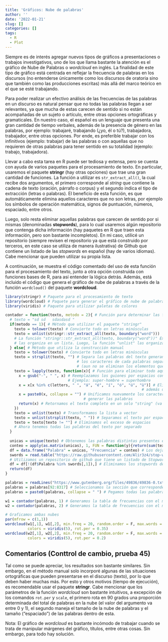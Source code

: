 ```yaml
---
title: 'Gráficos: Nube de palabras'
author: ''
date: '2022-01-21'
slug: []
categories: []
tags:
  - R
  - Plot
---
```


Siempre es de interés agregar nuevos tipos de gráficos a presentaciones o trabajos investigativos, uno de los que llama bastante la atención es el gráfico de Nube de Palabras o *wordcloud* en inglés. La finalidad de este tipo de gráfico está centrada en reflejar la frecuencia de palabras en los discursos (no entenderse únicamente como los discursos de oratoria sino que también como las producciones escritas) más allá del marco teórico en el que se esté trabajando.

Para poder realizar un efectivo análisis de las frecuencias de las palabras en un discurso es natural pensar que no todas las palabras llegan a ser relevantes, ya que mucha de estas carecen de sentido si no están acompañadas de un sujeto o artículo, entre otras opciones ortográficas y gramaticales. En nuestro caso, el español es un lenguaje que presenta una gran cantidad de tiempo verbales, además de la presencia de género en las palabras, por ejemplo: trabajaré, trabajando (¿yo, él o tú?), trabajadora, trabajador, entre otras opciones. Por ende, es preferible trabajar con los infinitivos (ejemplo: trabajar) de las palabras o con aquellas que no requieren de otras palabras para tener sentido en su totalidad (ejemplo: trabajo, trabajadora).

Llevar a cabo esta tarea en R puede ser tediosa y extensa, pero se cuenta con ayuda de varios paquetes para el procesamiento de texto. En particular, usaremos el paquete **stringr** (hay otras opciones) que trae una gran cantidad de funciones. La función a utilizar es `str_extract_all()`, la cual recibe dos argumentos, el primero corresponde al *string* que contiene la cadena de texto (oración, párrafo o corpus) y el segundo indica el tipo de extracción (letras o palabras). El beneficio de esta función, es que automáticamente elimina aquellos caracteres que no son letras, por ejemplo los símbolos de operación matemática, signos de puntuación, números, espaciado, entre otros.

Luego, solo resta eliminar aquellas palabras que carecen de sentido por si mismas (denominadas **stopwords**), para lo cual usaremos algún repositorio que contenga dicha información (hay paquetes en R que traen esta información, pero son bastante incompletos). En mi caso, utilicé un repositorio (siempre revisen el repositorio ya que está construido por terceros, en este caso se utiliza de manera ilustrativa) de Github que contiene un listado de las *stopwords* en español (hay de varios idiomas). Cabe mencionar que pueden utilizar su propia lista.

A continuación, se muestra el código comentado del uso de esta función para el procesamiento del texto, junto a otra opción construida con funciones bases de R, para así entender la lógica detrás. Además, está incluido el código que genera el gráfico de nube de palabras a través de la función `wordcloud()` del paquete **wordcloud**.

```r
library(stringr) # Paquete para el procesamiento de texto
library(wordcloud) # Paquete para generar el gráfico de nube de palabras
library(viridis) # Paquete para utilizar paletas de colores

contador = function(texto, metodo = 2){ # Función para determinar las frecuencias de las palabras en el texto
  # texto = "sd sd   sdasdasd "
  if(metodo == 1){ # Método que utilizar el paquete "stringr"
    texto = tolower(texto) # Convierte todo en letras minúsculas
    texto = unlist(stringr::str_extract_all(texto, boundary("word")))
    # La función "stringr::str_extract_all(texto, boundary("word"))" Extrae las palabras del texto y
    # las organiza en un lista. Luego, la función "unlist" las organiza en un vector
  } else{ # Método que utiliza la construcción manual
    texto = tolower(texto) # Convierte todo en letras minúsculas
    texto = strsplit(texto, "") # Separa las palabras del texto generando una lista, en donde cada casillas contiene 
                                # los caracteres de cada palabras separados 
                                # (aun no se eliminan los elementos que no sean letras)
    texto = lapply(texto, function(x){ # Función para eliminar todo aquello que no sea letra
      x = gsub("-", " ", x) # Reemplazamos los guiones por espacios con el fin de no generar palabras "pegadas"
                            # Ejemplo: super-hombre = superhombre
      x = x[x %in% c(letters, " ", "á", "é", "í", "ó", "ú", "ü")] # Elimina todo aquellos caracteres que no sean letras,
                                                             # además de los espacios, diéresis y vocales con tildes.
      x = paste0(x, collapse = "") # Unificamos nuevamente los caracteres en cada una de las casillas de la lista para 
                                   # generar las palabras
      return(x) # Retornamos el texto completo en un solo "string" (va dentro de una lista de una casilla)
    })
    texto = unlist(texto) # Transformamos la lista a vector
    texto = unlist(strsplit(texto, " ")) # Separamos el texto por espacios, y los dejamos como vectos
    texto = texto[texto != ""] # Eliminamos el exceso de espacios
    # Ahora tenemos todas las palabras del texto por separado
  }
  
  unicas = unique(texto) # Obtenemos las palabras distintas presentes en el texto
  conteo = apply(as.matrix(unicas), 1, FUN = function(y){return(sum(texto == y))}) # Una tabla de frecuencia sencilla
  df = data.frame("Palabra" = unicas, "Frecuencia" = conteo) # Los dejamos como "data frame"
  swords = read.table("https://raw.githubusercontent.com/Alir3z4/stop-words/master/spanish.txt", encoding = "UTF-8") # Stopwords
  # Utilizamos un repositorio de github que tiene un listado de Stopwords
  df = df[!(df$Palabra %in% swords[,1]),] # Eliminamos los stopwords de la tabla de frecuencias
  return(df)
}

palabras = readLines("https://www.gutenberg.org/files/49836/49836-0.txt", encoding = "UTF-8") # Texto extraído de una página
palabras = palabras[92:8317] # Seleccionamos la sección que corresponde a texto de discurso (solo a modo de ejemplo)
palabras = paste0(palabras, collapse = " ") # Pegamos todas las palabras para dejar todo dentro de un "string"

w1 = contador(palabras, 1) # Generamos la tabla de frecuencias con el método que utiliza el paquete "stringr"
w2 = contador(palabras, 2) # Generamos la tabla de frecuencias con el método manual

# Graficamos ambas nubes
par(mfrow = c(1,1))
wordcloud(w1[,1], w1[,2], min.freq = 20, random.order = F, max.words = 100, scale = c(3.5,0.2),
          colors = viridis(5), rot.per = 0.35)
wordcloud(w2[,1], w2[,2], min.freq = 20, random.order = F, max.words = 100, scale = c(3.5,0.2),
          colors = viridis(5), rot.per = 0.2)

```

## Comentarios (Conttrol de cambio, prueba 45)

Tal como se puede apreciar, los resultados son bastante similares. Sin embargo, en el método manual solo incorporé algunas de las situaciones ortográficas que pueden presentarse en el discurso (texto), por lo que deben haber muchas más. Por esto y otros motivos (tiempo de ejecución), es recomendable usar el paquete **stringr**. Cabe mencionar que los parámetros de la función *wordcloud* son bastante intuitivos, a excepción de los comandos `rot.per` y `scale`, el primero rota en 90 grados una proporción determinada del total de palabras en la nube (el valor del argumento va entre 0 y 1), el segundo maneja el tamaño de la nube de palabras y el tamaño ("espaciado") de las palabras dentro de esta.

Nota: El gráfico de *wordcloud* es bastante incómodo de trabajar cuando se trata de manipular márgenes del gráfico, títulos, entre otras cosas. Sin embargo, para todo hay solución.



